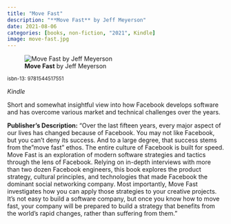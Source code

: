 ```yaml
---
title: "Move Fast"
description: "**Move Fast** by Jeff Meyerson"
date: 2021-08-06
categories: [books, non-fiction, "2021", Kindle]
image: move-fast.jpg
---
```

![**Move Fast** by Jeff Meyerson](move-fast.jpg){fig-align="left"}

<sup>isbn-13: 9781544517551</sup>

*Kindle*

Short and somewhat insightful view into how Facebook develops software and has
overcome various market and technical challenges over the years.

**Publisher's Description:**
"Over the last fifteen years, every major aspect of our lives has changed
because of Facebook. You may not like Facebook, but you can't deny its
success. And to a large degree, that success stems from the "move fast"
ethos. The entire culture of Facebook is built for speed. Move Fast is an
exploration of modern software strategies and tactics through the lens of
Facebook. Relying on in-depth interviews with more than two dozen Facebook
engineers, this book explores the product strategy, cultural principles,
and technologies that made Facebook the dominant social networking company.
Most importantly, Move Fast investigates how you can apply those strategies
to your creative projects. It's not easy to build a software company, but
once you know how to move fast, your company will be prepared to build a
strategy that benefits from the world's rapid changes, rather than
suffering from them."